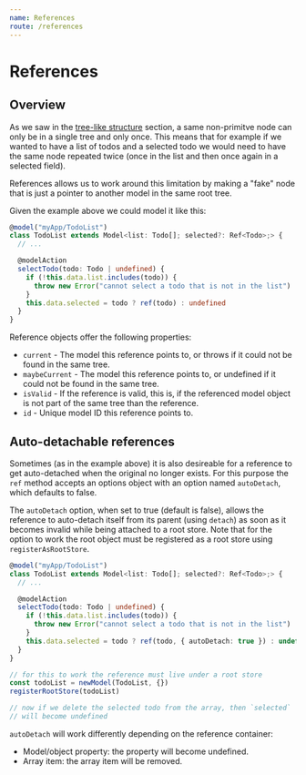 ```yaml
---
name: References
route: /references
---
```


# References

## Overview

As we saw in the [tree-like structure](./treeLikeStructure) section, a same non-primitve node can only be in a single tree and only once.
This means that for example if we wanted to have a list of todos and a selected todo we would need to have the same node repeated twice (once in the list and then once again in a selected field).

References allows us to work around this limitation by making a "fake" node that is just a pointer to another model in the same root tree.

Given the example above we could model it like this:

```ts
@model("myApp/TodoList")
class TodoList extends Model<list: Todo[]; selected?: Ref<Todo>;> {
  // ...

  @modelAction
  selectTodo(todo: Todo | undefined) {
    if (!this.data.list.includes(todo)) {
      throw new Error("cannot select a todo that is not in the list")
    }
    this.data.selected = todo ? ref(todo) : undefined
  }
}
```

Reference objects offer the following properties:

- `current` - The model this reference points to, or throws if it could not be found in the same tree.
- `maybeCurrent` - The model this reference points to, or undefined if it could not be found in the same tree.
- `isValid` - If the reference is valid, this is, if the referenced model object is not part of the same tree than the reference.
- `id` - Unique model ID this reference points to.

## Auto-detachable references

Sometimes (as in the example above) it is also desireable for a reference to get auto-detached when the original no longer exists. For this purpose the `ref` method accepts an options object with an option named `autoDetach`, which defaults to false.

The `autoDetach` option, when set to true (default is false), allows the reference to auto-detach itself from its parent (using `detach`) as soon as it becomes invalid while being attached to a root store. Note that for the option to work the root object must be registered as a root store using `registerAsRootStore`.

```ts
@model("myApp/TodoList")
class TodoList extends Model<list: Todo[]; selected?: Ref<Todo>;> {
  // ...

  @modelAction
  selectTodo(todo: Todo | undefined) {
    if (!this.data.list.includes(todo)) {
      throw new Error("cannot select a todo that is not in the list")
    }
    this.data.selected = todo ? ref(todo, { autoDetach: true }) : undefined
  }
}

// for this to work the reference must live under a root store
const todoList = newModel(TodoList, {})
registerRootStore(todoList)

// now if we delete the selected todo from the array, then `selected`
// will become undefined
```

`autoDetach` will work differently depending on the reference container:

- Model/object property: the property will become undefined.
- Array item: the array item will be removed.

